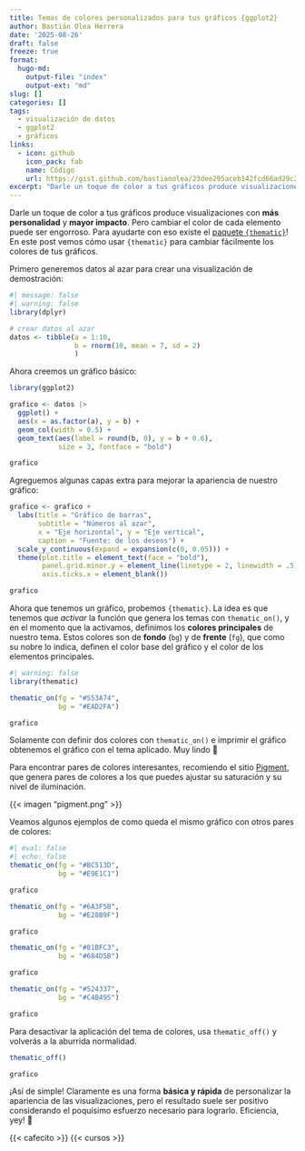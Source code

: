 ```yaml
---
title: Temas de colores personalizados para tus gráficos {ggplot2}
author: Bastián Olea Herrera
date: '2025-08-26'
draft: false
freeze: true
format:
  hugo-md:
    output-file: "index"
    output-ext: "md"
slug: []
categories: []
tags:
  - visualización de datos
  - ggplot2
  - gráficos
links:
  - icon: github
    icon_pack: fab
    name: Código
    url: https://gist.github.com/bastianolea/23dee295aceb142fcd66ad29c21a51cb
excerpt: "Darle un toque de color a tus gráficos produce visualizaciones con más personalidad y mayor impacto. Pero cambiar el color de cada elemento puede ser engorroso. Para ayudarte eso existe el paquete `{thematic}`. En este post vemos cómo usar `{thematic}` para cambiar fácilmente los colores de fondo de tus gráficos."
---
```


Darle un toque de color a tus gráficos produce visualizaciones con **más personalidad** y **mayor impacto**. Pero cambiar el color de cada elemento puede ser engorroso. Para ayudarte con eso existe el [paquete `{thematic}`](https://rstudio.github.io/thematic/)! En este post vemos cómo usar `{thematic}` para cambiar fácilmente los colores de tus gráficos.

Primero generemos datos al azar para crear una visualización de demostración:

```r
#| message: false
#| warning: false
library(dplyr)

# crear datos al azar
datos <- tibble(a = 1:10,
                b = rnorm(10, mean = 7, sd = 2)
                )
```

Ahora creemos un gráfico básico:
```r
library(ggplot2)

grafico <- datos |> 
  ggplot() +
  aes(x = as.factor(a), y = b) +
  geom_col(width = 0.5) +
  geom_text(aes(label = round(b, 0), y = b + 0.6), 
            size = 3, fontface = "bold")

grafico
```

Agreguemos algunas capas extra para mejorar la apariencia de nuestro gráfico:
```r
grafico <- grafico +
  labs(title = "Gráfico de barras",
       subtitle = "Números al azar",
       x = "Eje horizontal", y = "Eje vertical",
       caption = "Fuente: de los deseos") +
  scale_y_continuous(expand = expansion(c(0, 0.05))) +
  theme(plot.title = element_text(face = "bold"),
        panel.grid.minor.y = element_line(linetype = 2, linewidth = .5),
        axis.ticks.x = element_blank())

grafico
```

Ahora que tenemos un gráfico, probemos `{thematic}`. La idea es que tenemos que _activar_ la función que genera los temas con `thematic_on()`, y en el momento que la activamos, definimos los **colores principales** de nuestro tema. Estos colores son de **fondo** (`bg`) y de **frente** (`fg`), que como su nobre lo indica, definen el color base del gráfico y el color de los elementos principales.

```r
#| warning: false
library(thematic)

thematic_on(fg = "#553A74",
            bg = "#EAD2FA")

grafico
```

Solamente con definir dos colores con `thematic_on()` e imprimir el gráfico obtenemos el gráfico con el tema aplicado. Muy lindo 💜

Para encontrar pares de colores interesantes, recomiendo el sitio [Pigment](https://pigment.shapefactory.co), que genera pares de colores a los que puedes ajustar su saturación y su nivel de iluminación.

{{< imagen "pigment.png" >}}

Veamos algunos ejemplos de como queda el mismo gráfico con otros pares de colores: 

```r
#| eval: false
#| echo: false
thematic_on(fg = "#BC513D",
            bg = "#E9E1C1")

grafico
```


```r
thematic_on(fg = "#6A3F5B",
            bg = "#E28B9F")

grafico
```

```r
thematic_on(fg = "#81BFC3",
            bg = "#684D5B")

grafico
```

```r
thematic_on(fg = "#524337",
            bg = "#C4B495")

grafico
```

Para desactivar la aplicación del tema de colores, usa `thematic_off()` y volverás a la aburrida normalidad.

```r
thematic_off()

grafico
```

¡Así de simple! Claramente es una forma **básica y rápida** de personalizar la apariencia de las visualizaciones, pero el resultado suele ser positivo considerando el poquísimo esfuerzo necesario para lograrlo. Eficiencia, yey! 🥰

{{< cafecito >}}
{{< cursos >}}